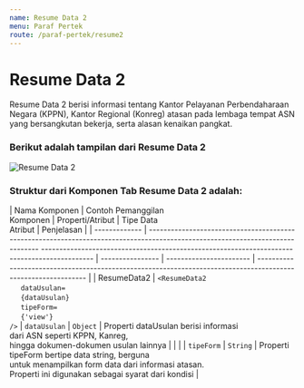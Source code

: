 ```yaml
---
name: Resume Data 2
menu: Paraf Pertek
route: /paraf-pertek/resume2
---
```



# Resume Data 2


Resume Data 2 berisi informasi tentang
Kantor Pelayanan Perbendaharaan Negara (KPPN),
Kantor Regional (Konreg) 
atasan pada lembaga tempat ASN yang bersangkutan bekerja, serta
alasan kenaikan pangkat.

### Berikut adalah tampilan dari Resume Data 2

![Resume Data 2](../../src/img/paraf-pertek/StepOnePP_ResumeData2.jpg)


### Struktur dari Komponen Tab Resume Data 2 adalah:

| Nama Komponen | Contoh Pemanggilan <br/> Komponen                                                                                                                                                                                              | Properti/Atribut | Tipe Data <br/> Atribut | Penjelasan                                                                                                                                                        |
| ------------- | ------------------------------------------------------------------------------------------------------------------------------ --------------------------------------------------------------------------------------------    | ---------------- | ----------------------- | -------------------------------------------------------------------------------------------------------------                                                     |
| ResumeData2   | `<ResumeData2` <br/> &nbsp;&nbsp;&nbsp;&nbsp;&nbsp;`dataUsulan=` <br/> &nbsp;&nbsp;&nbsp;&nbsp;&nbsp;`{dataUsulan}` <br/> &nbsp;&nbsp;&nbsp;&nbsp;&nbsp;`tipeForm=` <br/> &nbsp;&nbsp;&nbsp;&nbsp;&nbsp;`{'view'}`<br/> `/>`   | `dataUsulan`     | `Object`                | Properti dataUsulan berisi informasi <br/> dari ASN seperti KPPN, Kanreg, <br/> hingga dokumen-dokumen usulan lainnya                                             |
|               |                                                                                                                                                                                                                                | `tipeForm`       | `String`                | Properti tipeForm bertipe data string, berguna <br/> untuk menampilkan form data dari informasi atasan. <br/> Properti ini digunakan sebagai syarat dari kondisi  |

